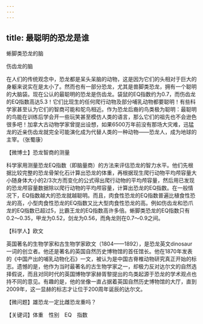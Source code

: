 ```yaml
---
---
---
```

title: 最聪明的恐龙是谁
---




蜥脚类恐龙的脑



伤齿龙的脑



在人们的传统观念中，恐龙都是呆头呆脑的动物，这是因为它们的头相对于巨大的身躯来说实在是太小了。然而也有一部分恐龙，尤其是兽脚类恐龙，拥有一个聪明的大脑袋。现在公认的最聪明的恐龙是伤齿龙。袋鼠的EQ指数约为0.7，而伤齿龙的EQ指数高达5.3！它们比现生的任何爬行动物及部分哺乳动物都要聪明！有些科学家甚至认为它们的智商可能和鸵鸟相近。作为恐龙后裔的鸟类极为聪明：最聪明的鸟能在训练后学会开一些玩笑甚至模仿人类的语言，那么它们的祖先也不会逊色很多吧！加拿大古动物学家曾提出设想，如果6500万年前没有那场大灾难，迅猛龙的近亲伤齿龙就完全可能演化成为代替人类的一种动物——恐龙人，成为地球的主宰。（张蜀康）





【微博士】恐龙智商的测量

科学家用测量恐龙EQ指数（即脑量商）的方法来评估恐龙的智力水平。他们先根据比较完整的恐龙骨架化石计算出恐龙的体重，再根据现生爬行动物平均颅容量大小随身体大小的2/3次方而变化的公式得出爬行动物的平均颅容量，然后用已发现的恐龙颅容量数据除以爬行动物的平均颅容量，计算出恐龙的EQ指数。在一般情况下，EQ指数越大的恐龙就越聪明。而且，肉食性恐龙的EQ指数普遍比植食性恐龙的高，小型肉食性恐龙的EQ指数又比大型肉食性恐龙的高。例如伤齿龙和恐爪龙的EQ指数已超过5，比霸王龙的EQ指数高许多倍。蜥脚类恐龙的EQ指数只有0.2～0.35，甲龙为0.52，剑龙为0.56，而角龙则在0.7～0.9之间。

【科学人】欧文



英国著名的生物学家和古生物学家欧文（1804——1892），是恐龙英文dinosaur一词的创立者。他还是著名的英国自然历史博物馆的首任馆长。他在1870年发表的《中国产出的哺乳动物化石》一文，被认为是中国古脊椎动物研究真正开始的标志。遗憾的是，他作为当时最著名的古生物学家之一，却极力反对达尔文的自然选择假说，而且对同时代的英国博物学家赫胥黎提出的鸟类起源于恐龙的学术观点也持不同的意见。有趣的是，他的坐像一直占据着英国自然历史博物馆的大厅，直到2009年，这一显赫的标志才让位于200周年诞辰的达尔文。

【微问题】雄恐龙一定比雌恐龙重吗？

【关键词】体重　性别　EQ　指数